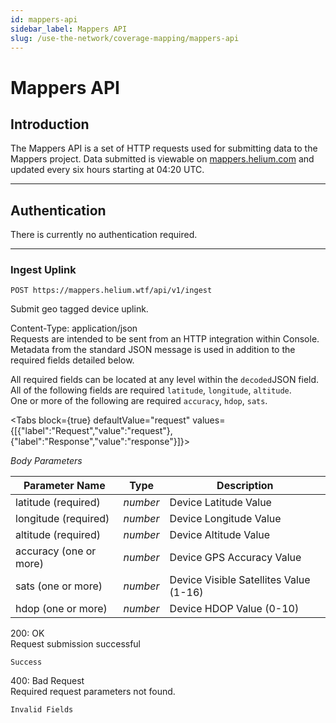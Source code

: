 ```yaml
---
id: mappers-api
sidebar_label: Mappers API
slug: /use-the-network/coverage-mapping/mappers-api
---
```



# Mappers API

## Introduction

The Mappers API is a set of HTTP requests used for submitting data to the
Mappers project. Data submitted is viewable on
[mappers.helium.com](https://mappers.helium.com) and updated every six hours
starting at 04:20 UTC.

---

## Authentication

There is currently no authentication required.

---

### Ingest Uplink

```
POST https://mappers.helium.wtf/api/v1/ingest
```

Submit geo tagged device uplink.

Content-Type: application/json  
Requests are intended to be sent from an HTTP integration within Console.
Metadata from the standard JSON message is used in addition to the required
fields detailed below.

All required fields can be located at any level within the `decoded`JSON
field.  
All of the following fields are required `latitude`, `longitude`, `altitude`.  
One or more of the following are required `accuracy`, `hdop`, `sats`.

<Tabs
  block={true}
  defaultValue="request"
  values={[{"label":"Request","value":"request"},{"label":"Response","value":"response"}]}>
<TabItem value="request">

_Body Parameters_

| Parameter Name         | Type     | Description                            |
| ---------------------- | -------- | -------------------------------------- |
| latitude (required)    | _number_ | Device Latitude Value                  |
| longitude (required)   | _number_ | Device Longitude Value                 |
| altitude (required)    | _number_ | Device Altitude Value                  |
| accuracy (one or more) | _number_ | Device GPS Accuracy Value              |
| sats (one or more)     | _number_ | Device Visible Satellites Value (1-16) |
| hdop (one or more)     | _number_ | Device HDOP Value (0-10)               |

</TabItem>
<TabItem value="response">

200: OK  
Request submission successful

```
Success
```

400: Bad Request  
Required request parameters not found.

```
Invalid Fields
```

</TabItem>
</Tabs>
